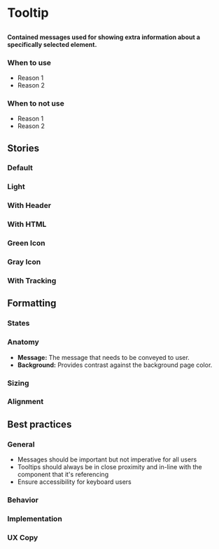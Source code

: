 
# Tooltip

##

<h4>
  Contained messages used for showing extra information about a specifically selected element.
</h4>

<Canvas>
  <Story id="components-tooltip--default" />
</Canvas>

### When to use
- Reason 1
- Reason 2

### When to not use
- Reason 1
- Reason 2


## Stories

### Default

<Canvas>
  <Story id="components-tooltip--default" />
</Canvas>

### Light

<Canvas>
  <Story id="components-tooltip--light" />
</Canvas>

### With Header

<Canvas>
  <Story id="components-tooltip--with-header" />
</Canvas>

### With HTML

<Canvas>
  <Story id="components-tooltip--with-html" />
</Canvas>

### Green Icon

<Canvas>
  <Story id="components-tooltip--green-icon" />
</Canvas>

### Gray Icon

<Canvas>
  <Story id="components-tooltip--gray-icon" />
</Canvas>

### With Tracking

<Canvas>
  <Story id="components-tooltip--with-tracking" />
</Canvas>


## Formatting

### States

### Anatomy
- **Message:** The message that needs to be conveyed to user.
- **Background:** Provides contrast against the background page color.

### Sizing

### Alignment


## Best practices

### General
- Messages should be important but not imperative for all users
- Tooltips should always be in close proximity and in-line with the component that it's referencing
- Ensure accessibility for keyboard users

### Behavior

### Implementation

### UX Copy
